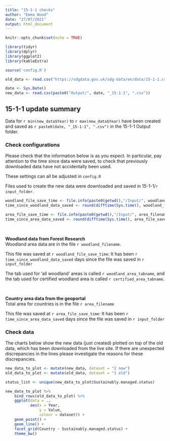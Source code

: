 ```yaml
---
title: "15-1-1 checks"
author: "Emma Wood"
date: "27/07/2021"
output: html_document
---
```


```r
knitr::opts_chunk$set(echo = TRUE)
```

```r
library(tidyr)
library(dplyr)
library(ggplot2)
library(kableExtra)
```

```r
source('config.R')

old_data <- read.csv("https://sdgdata.gov.uk/sdg-data/en/data/15-1-1.csv")

date <- Sys.Date()
new_data <- read.csv(paste0("Output/", date, "_15-1-1", ".csv")) 

```

## 15-1-1 update summary

Data for `r min(new_data$Year)` to `r max(new_data$Year)` have been created and 
saved as `r paste0(date, "_15-1-1", ".csv")` in the 15-1-1 Output folder.  
    
### Check configurations
Please check that the information below is as you expect. In particular, pay 
attention to the time since data were saved, to check that previously 
downloaded data have not accidentally been used.
    
These settings can all be adjusted in `config.R`
    
Files used to create the new data were downloaded and saved in 
15-1-1/`r input_folder`.  
  
```r
woodland_file_save_time <- file.info(paste0(getwd(),"/Input/", woodland_filename), full.names = TRUE)$ctime[1]
time_since_woodland_data_saved <- round(difftime(Sys.time(), woodland_file_save_time, units = "days"), 2)

area_file_save_time <- file.info(paste0(getwd(),"/Input/", area_filename), full.names = TRUE)$ctime[1]
time_since_area_data_saved <- round(difftime(Sys.time(), area_file_save_time, units = "days"), 2)

```
<br>

**Woodland data from Forest Research**  
Woodland area data are in the file `r woodland_filename`.   

This file was saved at `r woodland_file_save_time`: It has been 
`r time_since_woodland_data_saved` days since the file was saved in 
`r input_folder`  

The tab used for 'all woodland' areas is called
`r woodland_area_tabname`, and the tab used for certified woodland area is called 
`r certified_area_tabname`.  
    
<br>

**Country area data from the geoportal**  
Total area for countries is in the file `r area_filename`  
  
This file was saved at `r area_file_save_time`:  It has been 
`r time_since_area_data_saved` days since the file was saved in 
`r input_folder`  
    

### Check data
The charts below show the new data (just created) plotted on top of the old data,
which has been downloaded from the live site. If there are unexpected 
discrepancies in the lines please investigate the reasons for these discrepancies.
    
```r
new_data_to_plot <- mutate(new_data, dataset = "2 new")
old_data_to_plot <- mutate(old_data, dataset = "1 old") 

status_list <- unique(new_data_to_plot$Sustainably.managed.status)

new_data_to_plot %>%
    bind_rows(old_data_to_plot) %>% 
    ggplot(data = .,
           aes(x = Year,
               y = Value,
               colour = dataset)) +
    geom_point() +
    geom_line() +
    facet_grid(Country ~ Sustainably.managed.status) +
    theme_bw() 

```

  

